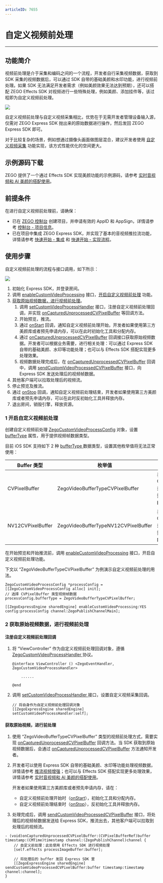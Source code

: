 ```yaml
---
articleID: 7655
---
```



# 自定义视频前处理

- - -

## 功能简介

视频前处理是介于采集和编码之间的一个流程，开发者自行采集视频数据，获取到 SDK 采集的视频数据后，可以通过 SDK 自带的基础美颜和水印功能，进行视频前处理。如果 SDK 无法满足开发者需求（例如美颜效果无法达到预期），还可以搭配 ZEGO Effects SDK 对视频进行一些特殊处理，例如美颜、添加挂件等，该过程即为自定义视频前处理。

<Frame width="512" height="auto" caption=""><img src="https://storage.zego.im/sdk-doc/Pics/Common/ZegoExpressEngine/video_pre_processing.png" /></Frame>  
	 
自定义视频前处理与自定义视频采集相比，优势在于无需开发者管理设备输入源，仅需对 ZEGO Express SDK 抛出来的原始数据进行操作，然后发回 ZEGO Express SDK 即可。
 
<Note title="说明">

 
对于比较复杂的场景，例如想通过摄像头画面做图层混合，建议开发者使用 [自定义视频采集](!VideoAdvanced/CustomVideoCapture) 功能实现，该方式性能优化的空间更大。
</Note>

## 示例源码下载

ZEGO 提供了一个通过 Effects SDK 实现美颜功能的示例源码，请参考 [实时音视频和 AI 美颜的搭配使用](/real-time-video-ios-oc/best-practice/use-of-express-sdk-and-zego-effects-sdk)。

## 前提条件

在进行自定义视频前处理前，请确保：

- 已在 [ZEGO 控制台](https://console.zego.im) 创建项目，并申请有效的 AppID 和 AppSign，详情请参考 [控制台 - 项目信息](/console/guide-doc2)。
- 已在项目中集成 ZEGO Express SDK，并实现了基本的音视频推拉流功能，详情请参考 [快速开始 - 集成](!Integration/SDK_Integration) 和 [快速开始 - 实现流程](!Integration/Solution_Implementation)。


## 使用步骤

自定义视频前处理的流程与接口调用，如下所示： 

<Frame width="512" height="auto" caption=""><img src="https://storage.zego.im/sdk-doc/Pics/Common/ZegoExpressEngine/custom_video_process_ios_new.png" /></Frame>

1. 初始化 Express SDK，并登录房间。
2. 调用 [enableCustomVideoProcessing](@enableCustomVideoProcessing) 接口，[开启自定义视频前处理](#1-开启自定义视频前处理) 功能。
5. [获取原始视频数据，进行视频前处理](#2-获取原始视频数据进行视频前处理)。
    1. 调用 [setCustomVideoProcessHandler](@setCustomVideoProcessHandler) 接口，注册自定义视频前处理回调，并实现 [onCapturedUnprocessedCVPixelBuffer](@onCapturedUnprocessedCVPixelBuffer) 等回调方法。
    2. 开始预览，推流。
    3. 通过 [onStart](@onStart-ZegoCustomVideoProcessHandler) 回调，通知自定义视频前处理开始，开发者如果使用第三方美颜库或者预先申请内存，可以在此时初始化工具和分配内存。
    4. 通过 [onCapturedUnprocessedCVPixelBuffer](@onCapturedUnprocessedCVPixelBuffer) 回调接口获取原始视频数据。开发者可以根据业务需要，进行相关处理：可以通过 Express SDK 自带的基础美颜、水印等功能处理；也可以与 Effects SDK 搭配实现更多处理效果。
    5. 视频数据处理完成后，在 [onCapturedUnprocessedCVPixelBuffer](@onCapturedUnprocessedCVPixelBuffer) 回调中，调用 [sendCustomVideoProcessedCVPixelBuffer](@sendCustomVideoProcessedCVPixelBuffer) 接口，向 Express SDK 发送处理后的视频帧数据。
4. 其他客户端可以拉取处理后的视频流。
5. 停止预览及推流。
6. 通过 [onStop](@onStop-ZegoCustomVideoProcessHandler) 回调，通知自定义视频前处理结束，开发者如果使用第三方美颜库或者预先申请内存，可以在此时反初始化工具并释放内存。
7. 退出房间，销毁引擎，释放资源。


### 1 开启自定义视频前处理

创建自定义视频前处理 [ZegoCustomVideoProcessConfig](@-ZegoCustomVideoProcessConfig) 对象，设置 [bufferType](@bufferType-ZegoCustomVideoProcessConfig) 属性，用于提供视频帧数据类型。

目前 iOS SDK 支持如下 2 种 [bufferType ](@-ZegoVideoBufferType) 数据类型，设置其他枚举值将无法正常使用：

| Buffer 类型 | 枚举值|说明 |
|-----|------|-----|
| CVPixelBuffer | ZegoVideoBufferTypeCVPixelBuffer |表示 CVPixelBufferRef 类型的原始视频数据，格式为 BGRA32。|
| NV12CVPixelBuffer | ZegoVideoBufferTypeNV12CVPixelBuffer |表示 CVPixelBufferRef 类型的原始视频数据，格式为 NV12。|

在开始预览和开始推流前，调用 [enableCustomVideoProcessing](https://doc-zh.zego.im/article/api?doc=Express_Video_SDK_API~ObjectiveC_ios~class~zego-express-engine#enable-custom-video-processing-config) 接口，开启自定义视频前处理功能。

下文以 “ZegoVideoBufferTypeCVPixelBuffer” 为例演示自定义视频前处理的用法。

```objc
ZegoCustomVideoProcessConfig *processConfig = [[ZegoCustomVideoProcessConfig alloc] init];
// 选择 CVPixelBuffer 类型视频帧数据
processConfig.bufferType = ZegoVideoBufferTypeCVPixelBuffer;

[[ZegoExpressEngine sharedEngine] enableCustomVideoProcessing:YES config:processConfig channel:ZegoPublishChannelMain];
```

### 2 获取原始视频数据，进行视频前处理

#### 注册自定义视频前处理回调

1. 将 “ViewController” 作为自定义视频前处理回调对象，遵循 [ZegoCustomVideoProcessHandler ](https://doc-zh.zego.im/article/api?doc=Express_Video_SDK_API~ObjectiveC_ios~protocol~zego-custom-video-process-handler) 协议。

    ```objc
    @interface ViewController () <ZegoEventHandler, ZegoCustomVideoProcessHandler>

        ......

    @end
    ```

2. 调用 [setCustomVideoProcessHandler ](https://doc-zh.zego.im/article/api?doc=Express_Video_SDK_API~ObjectiveC_ios~class~zego-express-engine#set-custom-video-process-handler) 接口，设置自定义视频采集回调。

    ```objc
    // 将自身作为自定义视频前处理回调对象
    [[ZegoExpressEngine sharedEngine] setCustomVideoProcessHandler:self];
    ```

#### 获取原始视频，进行前处理

1. 使用 “ZegoVideoBufferTypeCVPixelBuffer” 类型的视频前处理方式，需要实现 [onCapturedUnprocessedCVPixelBuffer](@onCapturedUnprocessedCVPixelBuffer) 回调方法。当 SDK 获取到原始视频数据后，会通过 [onCapturedUnprocessedCVPixelBuffer](@onCapturedUnprocessedCVPixelBuffer) 方法通知开发者。

2. 开发者可以使用 Express SDK 自带的基础美颜、水印等功能处理视频数据，详情请参考 [推流视频增强](!Publish_Video_Enhanced)；也可以与 Effects SDK 搭配实现更多处理效果，详情请参考 [实时音视频和 AI 美颜的搭配使用](/real-time-video-ios-oc/best-practice/use-of-express-sdk-and-zego-effects-sdk)。
    <Warning title="注意">


    开发者如果使用第三方美颜库或者预先申请内存，请在：
    - 自定义视频前处理开始时（[onStart](@onStart-ZegoCustomVideoProcessHandler)），初始化工具和分配内存。
    - 自定义视频前处理结束时（[onStop](@onStop-ZegoCustomVideoProcessHandler)），反初始化工具并释放内存。
    </Warning>



3. 处理完成后，调用 [sendCustomVideoProcessedCVPixelBuffer](@sendCustomVideoProcessedCVPixelBuffer) 接口，将处理后的视频帧数据发送给 Express SDK，推流出去，其他客户端可以拉取到处理后的视频流。

```objc
- (void)onCapturedUnprocessedCVPixelBuffer:(CVPixelBufferRef)buffer timestamp:(CMTime)timestamp channel:(ZegoPublishChannel)channel {
    // 自定义前处理：此处使用 Effects SDK 进行视频处理
    [self.effects processImageBuffer:buffer];
    
    // 将处理后的 buffer 发回 Express SDK 里
    [[ZegoExpressEngine sharedEngine] sendCustomVideoProcessedCVPixelBuffer:buffer timestamp:timestamp channel:channel];
}
```
